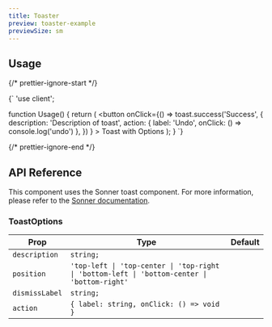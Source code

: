 ```yaml
---
title: Toaster
preview: toaster-example
previewSize: sm
---
```


## Usage

{/* prettier-ignore-start */}

<CodeBlock lang="ts">{`
'use client';


function Usage() {
    return (
        <button
            onClick={() =>
            toast.success('Success', {
                    description: 'Description of toast',
                    action: { label: 'Undo', onClick: () => console.log('undo') },
                })
            }
        >
            Toast with Options
      </button>
    );
}
`}
</CodeBlock>

{/* prettier-ignore-end */}

## API Reference

This component uses the Sonner toast component. For more information, please refer to the [Sonner documentation](https://sonner.emilkowal.ski/).

### ToastOptions

| Prop           | Type                                                                                         | Default |
| -------------- | -------------------------------------------------------------------------------------------- | ------- |
| `description`  | `string;`                                                                                    |         |
| `position`     | `'top-left \| 'top-center \| 'top-right \| 'bottom-left \| 'bottom-center \| 'bottom-right'` |         |
| `dismissLabel` | `string;`                                                                                    |         |
| `action`       | `{ label: string, onClick: () => void }`                                                     |         |

